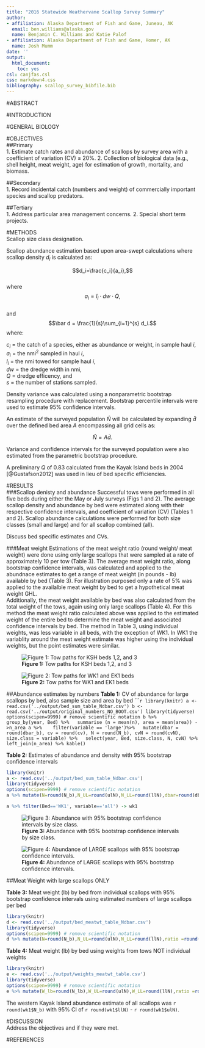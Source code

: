 ```yaml
---
title: "2016 Statewide Weathervane Scallop Survey Summary"
author:
- affiliation: Alaska Department of Fish and Game, Juneau, AK
  email: ben.williams@alaska.gov
  name: Benjamin C. Williams and Katie Palof
- affiliation: Alaska Department of Fish and Game, Homer, AK
  name: Josh Mumm
date: ''
output:
  html_document:
    toc: yes
csl: canjfas.csl
css: markdown4.css
bibliography: scallop_survey_bibfile.bib
---
```

#ABSTRACT  

#INTRODUCTION  

#GENERAL BIOLOGY  

#OBJECTIVES  
##Primary  
 1. Estimate catch rates and abundance of scallops by survey area with a coefficient of variation (CV) ≤ 20%.
 2. Collection of biological data (e.g., shell height, meat weight, age) for estimation of growth, mortality, and biomass.  

##Secondary  
 1. Record incidental catch (numbers and weight) of commercially important species and scallop predators.
 
##Tertiary  
 1. Address particular area management concerns.
 2. Special short term projects.
 
#METHODS  
Scallop size class designation. 

Scallop abundance estimation based upon area-swept calculations where scallop density $d_i$ is calculated as:

$$d_i=\frac{c_i}{a_i},$$  
where  
$$a_i=l_i\cdot dw\cdot Q,$$  
and  
$$\bar d = \frac{1}{s}\sum_{i=1}^{s} d_i.$$
where: 

$c_i$ = the catch of a species, either as abundance or weight, in sample haul *i*,  
$a_i$ = the nmi^2^ sampled in haul *i*,  
$l_i$ = the nmi towed for sample haul *i*,  
*dw* = the dredge width in nmi,   
*Q* = dredge efficency, and   
*s* = the number of stations sampled.  


Density variance was calculated using a nonparametric bootstrap resampling procedure with replacement.  Bootstrap percentile intervals were used to estimate 95% confidence intervals.  


An estimate of the surveyed population $\hat{N}$ will be calculated by expanding $\bar{d}$ over the defined bed area *A* encompassing all grid cells as: 

$$
\hat{N}=A\bar{d}.
$$

Variance and confidence intervals for the surveyed population were also estimated from the parametric bootstrap procedure.  


A preliminary *Q* of 0.83 calculated from the Kayak Island beds in 2004 [@Gustafson2012] was used in lieu of bed specific efficiencies. 

#RESULTS  
###Scallop denisty and abundance
Successful tows were performed in all five beds during either the May or July surveys (Figs 1 and 2). The average scallop density and abundance by bed were estimated along with their respective confidence intervals, and coefficient of variation (CV) (Tables 1 and 2). Scallop abundance calculations were performed for both size classes (small and large) and for all scallop combined (all). 

Discuss bed specific estimates and CVs.  

###Meat weight
Estimations of the meat weight ratio (round weight/ meat weight) were done using only large scallops that were sampled at a rate of approximately 10 per tow (Table 3).  The average meat weight ratio, along bootstrap confidence intervals, was calculated and applied to the abundnace estimates to get a range of meat weight (in pounds - lb) available by bed (Table 3). For illustration purposed only a rate of 5% was applied to the availalble meat weight by bed to get a hypothetical meat weight GHL.   
Additionally, the meat weight available by bed was also calculated from the total weight of the tows, again using only large scallops (Table 4). For this method the meat weight ratio calculated above was applied to the estimated weight of the entire bed to determine the meat weight and associated confidence intervals by bed.  The method in Table 3, using individual weights, was less variable in all beds, with the exception of WK1.  In WK1 the variablity around the meat weight estimate was higher using the individual weights, but the point estimates were similar.  


![**Figure 1:** Tow paths for KSH beds 1,2, and 3](../figs/KSH16_8by11_rptTows.png)

![**Figure 2:** Tow paths for WK1 and EK1 beds](../figs/KayYak16_8by11_WK1andEK1_rptTows.png)

##Abundance estimates by numbers
**Table 1:** CV of abundance for large scallops by bed, also sample size and area by bed
``````r
library(knitr)
a <- read.csv('../output/bed_sum_table_Ndbar.csv')
b <- read.csv('../output/original_numbers_NO_BOOT.csv')
library(tidyverse)
options(scipen=9999) # remove scientific notation
b %>%
  group_by(year, Bed) %>%
  summarise (n = mean(n), area = mean(area)) ->n_area
a %>% 
  filter(variable == 'large')%>%
  mutate(dbar = round(dbar_b), cv = round(cv), N = round(N_b), cvN = round(cvN), size.class = variable) %>%
  select(year, Bed, size.class, N, cvN) %>% 
  left_join(n_area) %>% kable()
```

**Table 2:** Estimates of abundance and density with 95% bootstrap confidence intervals
```r
library(knitr)
a <- read.csv('../output/bed_sum_table_Ndbar.csv')
library(tidyverse)
options(scipen=9999) # remove scientific notation
a %>% mutate(N=round(N_b),N_UL=round(ulN),N_LL=round(llN),dbar=round(dbar_b),dbar_UL=round(uldbar),dbar_LL=round(lldbar), size.class = variable) %>% select(Bed, size.class, N,N_UL,N_LL,dbar,dbar_UL,dbar_LL) %>% kable()

a %>% filter(Bed=='WK1', variable=='all') -> wk1
```

![**Figure 3:** Abundance with 95% bootstrap confidence intervals by size class.](../figs/bed_abundance_wCI.png)

![**Figure 4:** Abundance of LARGE scallops with 95% bootstrap confidence intervals.](../figs/bed_N_large_wCI.png)


##Meat Weight with large scallops ONLY

**Table 3:** Meat weight (lb) by bed from individual scallops with 95% bootstrap confidence intervals using estimated numbers of large scallops per bed
```r
library(knitr)
d <- read.csv('../output/bed_meatwt_table_Ndbar.csv')
library(tidyverse)
options(scipen=9999) # remove scientific notation
d %>% mutate(N=round(N_b),N_UL=round(ulN),N_LL=round(llN),ratio =round(ratio_bar, 3), ratio_LL=round(ll, 3),ratio_UL=round(ul,3)) %>% select(Bed, N,N_UL,N_LL,weight, ratio, min_meat_wt, meat_wt, max_meat_wt, meat_0.05) %>% kable()
```


**Table 4:** Meat weight (lb) by bed using weights from tows NOT individual weights 
```r
library(knitr)
e <- read.csv('../output/weights_meatwt_table.csv')
library(tidyverse)
options(scipen=9999) # remove scientific notation
e %>% mutate(W_lb=round(N_lb),W_UL=round(ulN),W_LL=round(llN),ratio =round(ratio_bar, 3), ratio_LL=round(ll, 3),ratio_UL=round(ul,3)) %>% select(Bed, W_lb,W_UL,W_LL,ratio, min_meat_wt, meat_wt, max_meat_wt, meat_0.05) %>% kable()
```

The western Kayak Island abundance estimate of all scallops was ```r round(wk1$N_b)``` with 95% CI of ```r round(wk1$llN)``` - ```r round(wk1$ulN)```.

#DISCUSSION  
Address the objectives and if they were met.

#REFERENCES


